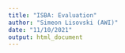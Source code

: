 ```yaml
---
title: "ISBA: Evaluation"
author: "Simeon Lisovski (AWI)"
date: "11/10/2021"
output: html_document
---
```


<style type="text/css">
.main-container {
  max-width: 1400px;
  margin-left: auto;
  margin-right: auto;
}
</style>
